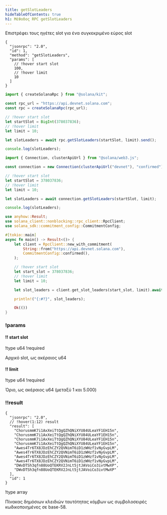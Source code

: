 ```yaml
---
title: getSlotLeaders
hideTableOfContents: true
h1: Μέθοδος RPC getSlotLeaders
---
```


Επιστρέφει τους ηγέτες slot για ένα συγκεκριμένο εύρος slot

<APIMethod>

```jsonc !!request curl
{
  "jsonrpc": "2.0",
  "id": 1,
  "method": "getSlotLeaders",
  "params": [
    // !hover start slot
    100,
    // !hover limit
    10
  ]
}
```

```ts !!request title="Kit"
import { createSolanaRpc } from "@solana/kit";

const rpc_url = "https://api.devnet.solana.com";
const rpc = createSolanaRpc(rpc_url);

// !hover start slot
let startSlot = BigInt(378037836);
// !hover limit
let limit = 10;

let slotLeaders = await rpc.getSlotLeaders(startSlot, limit).send();

console.log(slotLeaders);
```

```ts !!request title="web3.js"
import { Connection, clusterApiUrl } from "@solana/web3.js";

const connection = new Connection(clusterApiUrl("devnet"), "confirmed");

// !hover start slot
let startSlot = 378037836;
// !hover limit
let limit = 10;

let slotLeaders = await connection.getSlotLeaders(startSlot, limit);

console.log(slotLeaders);
```

```rs !!request title="Rust"
use anyhow::Result;
use solana_client::nonblocking::rpc_client::RpcClient;
use solana_sdk::commitment_config::CommitmentConfig;

#[tokio::main]
async fn main() -> Result<()> {
    let client = RpcClient::new_with_commitment(
        String::from("https://api.devnet.solana.com"),
        CommitmentConfig::confirmed(),
    );

    // !hover start slot
    let start_slot = 378037836;
    // !hover limit
    let limit = 10;

    let slot_leaders = client.get_slot_leaders(start_slot, limit).await?;

    println!("{:#?}", slot_leaders);

    Ok(())
}
```

### !params

#### !! start slot

!type u64
!required

Αρχικό slot, ως ακέραιος u64

#### !! limit

!type u64
!required

Όριο, ως ακέραιος u64 (μεταξύ 1 και 5.000)

### !!result

```jsonc !response
{
  "jsonrpc": "2.0",
  // !hover(1:12) result
  "result": [
    "ChorusmmK7i1AxXeiTtQgQZhQNiXYU84ULeaYF1EH15n",
    "ChorusmmK7i1AxXeiTtQgQZhQNiXYU84ULeaYF1EH15n",
    "ChorusmmK7i1AxXeiTtQgQZhQNiXYU84ULeaYF1EH15n",
    "ChorusmmK7i1AxXeiTtQgQZhQNiXYU84ULeaYF1EH15n",
    "Awes4Tr6TX8JDzEhCZY2QVNimT6iD1zWHzf1vNyGvpLM",
    "Awes4Tr6TX8JDzEhCZY2QVNimT6iD1zWHzf1vNyGvpLM",
    "Awes4Tr6TX8JDzEhCZY2QVNimT6iD1zWHzf1vNyGvpLM",
    "Awes4Tr6TX8JDzEhCZY2QVNimT6iD1zWHzf1vNyGvpLM",
    "DWvDTSh3qfn88UoQTEKRV2JnLt5jtJAVoiCo3ivtMwXP",
    "DWvDTSh3qfn88UoQTEKRV2JnLt5jtJAVoiCo3ivtMwXP"
  ],
  "id": 1
}
```

!type array

Πίνακας δημόσιων κλειδιών ταυτότητας κόμβων ως συμβολοσειρές κωδικοποιημένες σε
base-58.

</APIMethod>
